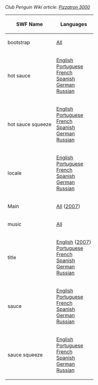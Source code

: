 ''Club Penguin Wiki article: [[clubpenguinwiki:Pizzatron 3000|Pizzatron 3000]]''

<center>
{|class="wikitable" border="1"
!SWF Name
!Languages
|-
|bootstrap||[[Media:GamesPizzatron3000Bootstrap.swf|All]]
|-
|hot sauce||[[Media:GamesPizzatron3000LangENHotSauce.swf|English]]<br>[[Media:GamesPizzatron3000LangESHotSauce.swf|Portuguese]]<br>[[Media:GamesPizzatron3000LangENHotSauce.swf|French]]<br>[[Media:GamesPizzatron3000LangESHotSauce.swf|Spanish]]<br>[[Media:GamesPizzatron3000LangDEHotSauce.swf|German]]<br>[[Media:GamesPizzatron3000LangENHotSauce.swf|Russian]]
|-
|hot sauce squeeze||[[Media:GamesPizzatron3000LangENHotSauceSqueeze.swf|English]]<br>[[Media:GamesPizzatron3000LangESHotSauceSqueeze.swf|Portuguese]]<br>[[Media:GamesPizzatron3000LangENHotSauceSqueeze.swf|French]]<br>[[Media:GamesPizzatron3000LangESHotSauceSqueeze.swf|Spanish]]<br>[[Media:GamesPizzatron3000LangDEHotSauceSqueeze.swf|German]]<br>[[Media:GamesPizzatron3000LangENHotSauceSqueeze.swf|Russian]]
|-
|locale||[[Media:GamesPizzatron3000LangENLocale.swf|English]]<br>[[Media:GamesPizzatron3000LangPTLocale.swf|Portuguese]]<br>[[Media:GamesPizzatron3000LangFRLocale.swf|French]]<br>[[Media:GamesPizzatron3000LangESLocale.swf|Spanish]]<br>[[Media:GamesPizzatron3000LangDELocale.swf|German]]<br>[[Media:GamesPizzatron3000LangRULocale.swf|Russian]]
|-
|Main||[[Media:GamesPizzatron3000Main.swf|All]] ([[Media:Pizzatron3000-2007.swf|2007]])
|-
|music||[[Media:Music106.swf|All]]
|-
|title||[[Media:GamesPizzatron3000LangDETitle.swf|English]] ([[Media:Pizzatron3000-Title2007.swf|2007]])<br>[[Media:GamesPizzatron3000LangFRTitle.swf|Portuguese]]<br>[[Media:GamesPizzatron3000LangFRTitle.swf|French]]<br>[[Media:GamesPizzatron3000LangESTitle.swf|Spanish]]<br>[[Media:GamesPizzatron3000LangDETitle.swf|German]]<br>[[Media:GamesPizzatron3000LangRUTitle.swf|Russian]]
|-
|sauce||[[Media:GamesPizzatron3000LangENSauce.swf|English]]<br>[[Media:GamesPizzatron3000LangENSauce.swf|Portuguese]]<br>[[Media:GamesPizzatron3000LangENSauce.swf|French]]<br>[[Media:GamesPizzatron3000LangENSauce.swf|Spanish]]<br>[[Media:GamesPizzatron3000LangDESauce.swf|German]]<br>[[Media:GamesPizzatron3000LangRUSauce.swf|Russian]]
|-
|sauce squeeze||[[Media:GamesPizzatron3000LangENSauceSqueeze.swf|English]]<br>[[Media:GamesPizzatron3000LangENSauceSqueeze.swf|Portuguese]]<br>[[Media:GamesPizzatron3000LangENSauceSqueeze.swf|French]]<br>[[Media:GamesPizzatron3000LangENSauceSqueeze.swf|Spanish]]<br>[[Media:GamesPizzatron3000LangDESauceSqueeze.swf|German]]<br>[[Media:GamesPizzatron3000LangRUSauceSqueeze.swf|Russian]]
|}
</center>
